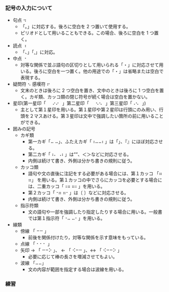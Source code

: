 ### 記号の入力について

- 句点 ⠲
  - 「。」に対応する。後ろに空白を 2 つ置いて使用する。
  - ピリオドとして用いることもできる。この場合、後ろに空白を 1 つ置く。
- 読点 ⠰
  - 「、」「,」に対応。
- 中点 ⠐
  - 対等な関係で並ぶ語句の区切りとして用いられる「・」に対応させて用いる。後ろに空白を一つ置く。他の用途での「・」は省略または空白で表現する。
- 疑問符 ⠢ 感嘆符 ⠖
  - 文末のときは後ろに 2 つ空白を置き、文中のときは後ろに 1 つ空白を置く。カギ類、カッコ類の閉じ符号が続く場合は空白を置かない。
- 星印(第一星印「⠀⠀⠔⠔⠀」第二星印「⠀⠀⠢⠢⠀」第三星印「⠠⠢⠀」)
  - 主として第１星印を用いる。第１星印や第２星印は行頭にのみ用い、行頭を２マスあける。第３星印は文中で強調したい箇所の前に用いることができる。
- 囲みの記号
  - カギ類
    - 第一カギ「⠤ ⠤」、ふたえカギ「⠰⠤⠤⠆」は「」、『』にほぼ対応させる。
    - 第二カギ「⠰⠄ ⠠⠆」は””、＜＞などに対応させる。
    - 内側は続けて書き、外側は分かち書きの規則に従う。
  - カッコ類
    - 語句や文の直後に注記をする必要がある場合には、第１カッコ 「⠶ ⠶」 を用いる。第１カッコの中でさらにカッコを必要とする場合には、二重カッコ「⠰⠶ ⠶⠆」を用いる。
    - 第２カッコ「⠐⠶ ⠶⠂」は〔 〕などに対応させる。
    - 内側は続けて書き、外側は分かち書きの規則に従う。
  - 指示符類
    - 文の語句や一部を強調したり指定したりする場合に用いる。一般書では第１指示符「⠐⠤ ⠤⠂」を用いる。
- 線類
  - 傍線 「 ⠒⠒ 」
    - 前後を関係付けたり，対等な関係を示す意味をもっている。
  - 点線 「 ⠂⠂⠂ 」
  - 矢印 → 「 ⠒⠒⠕ 」、 ← 「 ⠪⠒⠒ 」、↔ 「 ⠪⠒⠒⠕ 」
    - 必要に応じて棒の長さを増減させてもよい。
  - 波線 「⠤⠤」
    - 文の内容が範囲を指定する場合は波線を用いる。

### 練習
